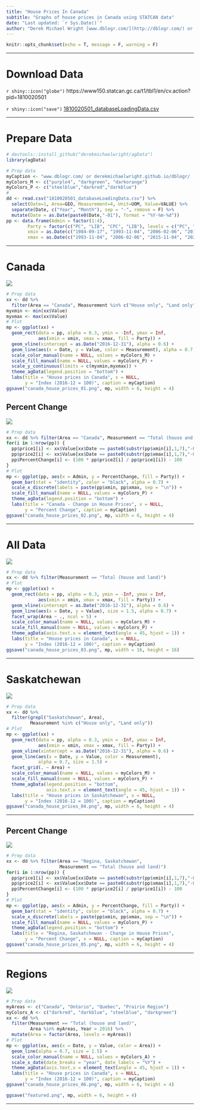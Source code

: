 ```yaml
---
title: "House Prices In Canada"
subtitle: "Graphs of house prices in Canada using STATCAN data"
date: "Last updated: `r Sys.Date()`"
author: "Derek Michael Wright [www.dblogr.com/](http://dblogr.com/) or [derekmichaelwright.github.io/dblogr](https://derekmichaelwright.github.io/dblogr/) <derek.wright@usask.ca>"
---
```


```r
knitr::opts_chunk$set(echo = T, message = F, warning = F)
```

---

# Download Data

`r shiny::icon("globe")` https://www150.statcan.gc.ca/t1/tbl1/en/cv.action?pid=1810020501

`r shiny::icon("save")` [1810020501_databaseLoadingData.csv](1810020501_databaseLoadingData.csv)

---

# Prepare Data

```r
# devtools::install_github("derekmichaelwright/agData")
library(agData)
```

```r
# Prep data
myCaption <- "www.dblogr.com/ or derekmichaelwright.github.io/dblogr/ | Data: STATCAN"
myColors_M <- c("purple4", "darkgreen", "darkorange")
myColors_P <- c("steelblue","darkred","darkblue")
#
dd <- read.csv("1810020501_databaseLoadingData.csv") %>%
  select(Date=1, Area=GEO, Measurement=4, Unit=UOM, Value=VALUE) %>%
  separate(Date, c("Year", "Month"), sep = "-", remove = F) %>%
  mutate(Date = as.Date(paste0(Date,"-01"), format = "%Y-%m-%d"))
pp <- data.frame(Admin = factor(1:4),
        Party = factor(c("PC", "LIB", "CPC", "LIB"), levels = c("PC", "LIB", "CPC")),
        xmin = as.Date(c("1984-09-17", "1993-11-04", "2006-02-06", "2015-11-04")),
        xmax = as.Date(c("1993-11-04", "2006-02-06", "2015-11-04", "2022-06-01")))
```

---

# Canada

![](canada_house_prices_01.png)

```r
# Prep data
xx <- dd %>% 
  filter(Area == "Canada", Measurement %in% c("House only", "Land only"))
myxmin <- min(xx$Value)
myxmax <- max(xx$Value)
# Plot
mp <- ggplot(xx) +
  geom_rect(data = pp, alpha = 0.3, ymin = -Inf, ymax = Inf,
            aes(xmin = xmin, xmax = xmax, fill = Party)) +
  geom_vline(xintercept = as.Date("2016-12-31"), alpha = 0.6) +
  geom_line(aes(x = Date, y = Value, color = Measurement), alpha = 0.7, size = 1.5) +
  scale_color_manual(name = NULL, values = myColors_M) +
  scale_fill_manual(name = NULL, values = myColors_P) +
  scale_y_continuous(limits = c(myxmin,myxmax)) +
  theme_agData(legend.position = "bottom") +
  labs(title = "House prices in Canada", x = NULL,
       y = "Index (2016-12 = 100)", caption = myCaption)
ggsave("canada_house_prices_01.png", mp, width = 6, height = 4)
```

## Percent Change

![](canada_house_prices_02.png)

```r
# Prep data
xx <- dd %>% filter(Area == "Canada", Measurement == "Total (house and land)")
for(i in 1:nrow(pp)) {
  pp$price1[i] <- xx$Value[xx$Date == paste0(substr(pp$xmin[i],1,7),"-01")]
  pp$price2[i] <- xx$Value[xx$Date == paste0(substr(pp$xmax[i],1,7),"-01")]
  pp$PercentChange[i] <- (100 * pp$price2[i] / pp$price1[i]) - 100
}
# Plot
mp <- ggplot(pp, aes(x = Admin, y = PercentChange, fill = Party)) +
  geom_bar(stat = "identity", color = "black", alpha = 0.7) +
  scale_x_discrete(labels = paste(pp$xmin, pp$xmax, sep = "\n")) +
  scale_fill_manual(name = NULL, values = myColors_P) +
  theme_agData(legend.position = "bottom") +
  labs(title = "Canada - Change in House Prices", x = NULL,
       y = "Percent Change", caption = myCaption)
ggsave("canada_house_prices_02.png", mp, width = 6, height = 4)
```

---

# All Data

![](canada_house_prices_03.png)

```r
# Prep data
xx <- dd %>% filter(Measurement == "Total (house and land)")
# Plot
mp <- ggplot(xx) +
  geom_rect(data = pp, alpha = 0.3, ymin = -Inf, ymax = Inf,
            aes(xmin = xmin, xmax = xmax, fill = Party)) +
  geom_vline(xintercept = as.Date("2016-12-31"), alpha = 0.6) +
  geom_line(aes(x = Date, y = Value), size = 1.5, alpha = 0.7) +
  facet_wrap(Area ~ ., ncol = 5) +
  scale_color_manual(name = NULL, values = myColors_M) +
  scale_fill_manual(name = NULL, values = myColors_P) +
  theme_agData(axis.text.x = element_text(angle = 45, hjust = 1)) +
  labs(title = "House prices in Canada", x = NULL,
       y = "Index (2016-12 = 100)", caption = myCaption)
ggsave("canada_house_prices_03.png", mp, width = 16, height = 16)
```

---

# Saskatchewan

![](canada_house_prices_04.png)

```r
# Prep data
xx <- dd %>% 
  filter(grepl("Saskatchewan", Area), 
         Measurement %in% c("House only", "Land only"))
# Plot
mp <- ggplot(xx) +
  geom_rect(data = pp, alpha = 0.3, ymin = -Inf, ymax = Inf,
            aes(xmin = xmin, xmax = xmax, fill = Party)) +
  geom_vline(xintercept = as.Date("2016-12-31"), alpha = 0.6) +
  geom_line(aes(x = Date, y = Value, color = Measurement), 
            alpha = 0.7, size = 1.5) +
  facet_grid(. ~ Area) +
  scale_color_manual(name = NULL, values = myColors_M) +
  scale_fill_manual(name = NULL, values = myColors_P) +
  theme_agData(legend.position = "bottom",
               axis.text.x = element_text(angle = 45, hjust = 1)) +
  labs(title = "House prices in Saskatchewan", x = NULL,
       y = "Index (2016-12 = 100)", caption = myCaption)
ggsave("canada_house_prices_04.png", mp, width = 6, height = 4)
```

---

## Percent Change

![](canada_house_prices_05.png)

```r
# Prep data
xx <- dd %>% filter(Area == "Regina, Saskatchewan", 
                    Measurement == "Total (house and land)")
for(i in 1:nrow(pp)) {
  pp$price1[i] <- xx$Value[xx$Date == paste0(substr(pp$xmin[i],1,7),"-01")]
  pp$price2[i] <- xx$Value[xx$Date == paste0(substr(pp$xmax[i],1,7),"-01")]
  pp$PercentChange[i] <- (100 * pp$price2[i] / pp$price1[i]) - 100
}
# Plot
mp <- ggplot(pp, aes(x = Admin, y = PercentChange, fill = Party)) +
  geom_bar(stat = "identity", color = "black", alpha = 0.7) +
  scale_x_discrete(labels = paste(pp$xmin, pp$xmax, sep = "\n")) +
  scale_fill_manual(name = NULL, values = myColors_P) +
  theme_agData(legend.position = "bottom") +
  labs(title = "Regina, Saskatchewan - Change in House Prices",
       y = "Percent Change", x = NULL, caption = myCaption)
ggsave("canada_house_prices_05.png", mp, width = 6, height = 4)
```

---

# Regions

![](canada_house_prices_06.png)

```r
# Prep data
myAreas <- c("Canada", "Ontario", "Quebec", "Prairie Region")
myColors_A <- c("darkred", "darkblue", "steelblue", "darkgreen")
xx <- dd %>% 
  filter(Measurement == "Total (house and land)",
         Area %in% myAreas, Year > 2016) %>%
  mutate(Area = factor(Area, levels = myAreas))
# Plot
mp <- ggplot(xx, aes(x = Date, y = Value, color = Area)) +
  geom_line(alpha = 0.7, size = 1.5) +
  scale_color_manual(name = NULL, values = myColors_A) +
  scale_x_date(date_breaks = "year", date_labels = "%Y") +
  theme_agData(axis.text.x = element_text(angle = 45, hjust = 1)) +
  labs(title = "House prices in Canada", x = NULL, 
       y = "Index (2016-12 = 100)", caption = myCaption)
ggsave("canada_house_prices_06.png", mp, width = 6, height = 4)
```

```r
ggsave("featured.png", mp, width = 6, height = 4)
```

---
